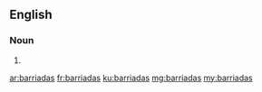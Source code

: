 ==English==

===Noun===
{{head|en|plural}}

# {{plural of|barriada|lang=en|nocat=1}}

[[ar:barriadas]]
[[fr:barriadas]]
[[ku:barriadas]]
[[mg:barriadas]]
[[my:barriadas]]